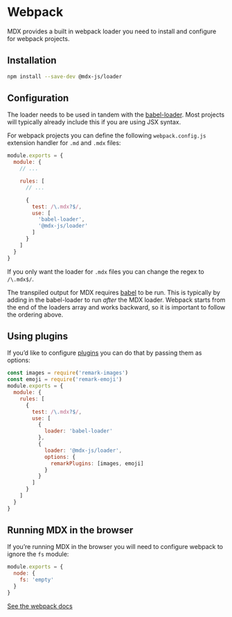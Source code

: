 
# Webpack

MDX provides a built in webpack loader you need to install and configure
for webpack projects.

## Installation

```sh
npm install --save-dev @mdx-js/loader
```

## Configuration

The loader needs to be used in tandem with the [babel-loader][].  Most projects will typically
already include this if you are using JSX syntax.

For webpack projects you can define the following `webpack.config.js` extension
handler for `.md` and `.mdx` files:

```js
module.exports = {
  module: {
    // ...

    rules: [
      // ...

      {
        test: /\.mdx?$/,
        use: [
          'babel-loader',
          '@mdx-js/loader'
        ]
      }
    ]
  }
}
```

If you only want the loader for `.mdx` files you can change the regex to `/\.mdx$/`.

The transpiled output for MDX requires [babel][] to be run.  This is typically
by adding in the babel-loader to run *after* the MDX loader.  Webpack starts
from the end of the loaders array and works backward, so it is important to
follow the ordering above.

## Using plugins

If you’d like to configure [plugins](/advanced/plugins) you can do that by
passing them as options:

```js
const images = require('remark-images')
const emoji = require('remark-emoji')
module.exports = {
  module: {
    rules: [
      {
        test: /\.mdx?$/,
        use: [
          {
            loader: 'babel-loader'
          },
          {
            loader: '@mdx-js/loader',
            options: {
              remarkPlugins: [images, emoji]
            }
          }
        ]
      }
    ]
  }
}
```

## Running MDX in the browser

If you’re running MDX in the browser you will need to configure webpack to ignore
the `fs` module:

```js
module.exports = {
  node: {
    fs: 'empty'
  }
}
```

[See the webpack docs](https://webpack.js.org/configuration/node/#other-node-core-libraries)

<BabelConfig />

[babel-loader]: https://webpack.js.org/loaders/babel-loader/

[babel]: https://babeljs.io
